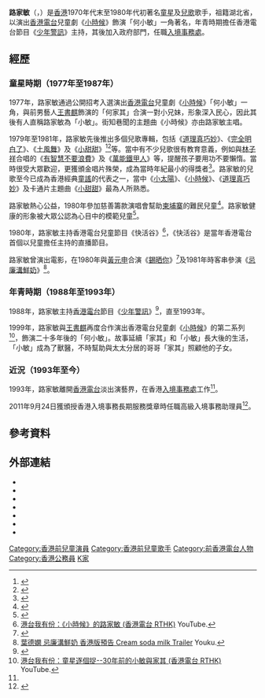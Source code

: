 {{Multiple issues|
{{Blpsources|time=2020-04-25T18:22:34+00:00}}
{{Citation style|time=2020-04-25T18:22:34+00:00}}
}}
{{Not|陸嘉敏}}
{{艺人
|类型 = 女艺人
|姓名 = 路家敏
|英文名 = Queenie Lo Ka Man
|國籍 = {{CNHK}}
|籍貫 = [[湖北|湖北]]
|出生日期 = {{Birth date and age|1970|4|24}}<ref>[https://www.kfzimg.com/sw/kfz-cos/kfzimg/2548422/3f190b20ff967b99_b.jpg 路家敏四月廿四日生日]. 大眾電視周刊. 1981年</ref>
|出生地点 = {{BHKG}}
|母校 = 救世軍光裕學校<br>[[新法書院|新法書院]]（小學部）<br>[[瑪利曼中學|瑪利曼中學]]
|代表作 = 電視劇：<br/>《小时候》 飾 何小敏<br/>歌曲：<br/>《道理真巧妙》<br/>《小时候》<br/>《小太阳》<br/>《完全明白了》
|職業 = 前兒童演員、歌手<br/>現為[[香港入境處|香港入境處]]高級入境事務助理員
|活躍年代 = 1977年至1993年
|出身地 = {{BHKG}}
}}

'''路家敏'''（{{lang-en|Queenie Lo Ka-Man}}，{{bd|1970年|4月24日}}）是[[香港|香港]]1970年代末至1980年代初著名[[童星|童星]]及[[兒歌|兒歌]]歌手，祖籍湖北省，以演出[[香港電台|香港電台]]兒童劇《[[小時候|小時候]]》飾演「何小敏」一角著名，年青時期擔任香港電台節目《[[少年警訊|少年警訊]]》主持，其後加入政府部門，任職[[入境事務處|入境事務處]]。

== 經歷 ==
=== 童星時期（1977年至1987年） ===
1977年，路家敏通過公開招考入選演出[[香港電台|香港電台]]兒童劇《[[小時候|小時候]]》「何小敏」一角，與前男藝人[[王書麒|王書麒]]飾演的「何家其」合演一對小兄妹，形象深入民心，因此其後有人直稱路家敏為「小敏」。街知巷聞的主題曲《小時候》亦由路家敏主唱。

1979年至1981年，路家敏先後推出多個兒歌專輯，包括《[[道理真巧妙|道理真巧妙]]》、《[[完全明白了|完全明白了]]》、《[[土風舞|土風舞]]》及《[[小甜甜|小甜甜]]》<ref>{{Cite web |url=http://users1.jabry.com/ksdrm/cds/index2.html |title=兒歌安樂窩　－　兒歌專輯資料 |accessdate=2014-05-10 |archive-date=2012-08-28 |archive-url=https://web.archive.org/web/20120828013546/http://users1.jabry.com/ksdrm/cds/index2.html |dead-url=no }}</ref><ref>{{Cite web |url=http://www.vinylparadise.com/4pop_can/1/078LKM0A.htm |title=黑膠樂園 粵語流行曲黑膠唱片 路家敏 |accessdate=2014-06-08 |archive-date=2016-03-04 |archive-url=https://web.archive.org/web/20160304185334/http://www.vinylparadise.com/4pop_can/1/078LKM0A.htm |dead-url=no }}</ref>等。當中有不少兒歌很有教育意義，例如與[[林子祥|林子祥]]合唱的《[[有智慧不要浪費|有智慧不要浪費]]》及《[[萬能鐵甲人|萬能鐵甲人]]》等，提醒孩子要用功不要懶惰。當時很受大眾歡迎，更獲頒金唱片殊榮，成為當時年紀最小的得獎者<ref>{{Cite web |url=http://hk.apple.nextmedia.com/entertainment/art/20070904/10108607 |title=79年夏韶聲獲最有前途新人獎，當年跟他同台獎的還有路家敏、羅文、關菊英等。 |accessdate=2014-05-10 |archive-date=2014-05-12 |archive-url=https://web.archive.org/web/20140512221934/http://hk.apple.nextmedia.com/entertainment/art/20070904/10108607 |dead-url=no }}</ref>。路家敏的兒歌至今已成為香港經典[[童謠|童謠]]的代表之一，當中《[[小太陽|小太陽]]》、《[[小時候|小時候]]》、《[[道理真巧妙|道理真巧妙]]》及卡通片主題曲《[[小甜甜|小甜甜]]》最為人所熟悉。

路家敏熱心公益，1980年參加慈善籌款演唱會幫助[[柬埔寨|柬埔寨]]的難民兒童<ref>{{Cite web |url=http://www.youtube.com/watch?v=W1BzzmIJTIo |title=陳美齡 Agnes Chan 1980 EYT 報導參與籌款演唱會 |accessdate=2014-05-04 |archive-date=2016-09-19 |archive-url=https://web.archive.org/web/20160919020304/https://www.youtube.com/watch?v=W1BzzmIJTIo |dead-url=no }}</ref>。路家敏健康的形象被大眾公認為心目中的模範兒童<ref>{{Cite web |url=http://n2.hk/d/attachments/day_111010/20111010_0eeec28e27b3468a4596zxIQqxlY0dPM.jpg |title=從「小時候」開始，她已成為兒童的模範及榜樣　－　路家敏 |accessdate=2014-05-10 |archive-date=2014-05-12 |archive-url=https://web.archive.org/web/20140512222245/http://n2.hk/d/attachments/day_111010/20111010_0eeec28e27b3468a4596zxIQqxlY0dPM.jpg |dead-url=no }}</ref>。

1980年，路家敏主持香港電台兒童節目《快活谷》<ref name="#1">[https://www.youtube.com/watch?v=JLZH9VPIoT4 港台我有份：《小時候》的路家敏 (香港電台 RTHK)] {{Wayback|url=https://www.youtube.com/watch?v=JLZH9VPIoT4 |date=20140705095243 }} YouTube.</ref>，《快活谷》是當年香港電台首個以兒童擔任主持的直播節目。

路家敏曾演出電影，在1980年與[[黃元申|黃元申]]合演《[[錫晒你|錫晒你]]》<ref>{{Cite web |url=http://thirty-something-hk.blogspot.hk/2014/08/1980.html |title=30 Something: 電影短打: 錫晒你 (1980) |accessdate=2014-10-04 |archive-date=2014-10-06 |archive-url=https://web.archive.org/web/20141006102328/http://thirty-something-hk.blogspot.hk/2014/08/1980.html |dead-url=no }}</ref>及1981年時客串參演《[[忌廉溝鮮奶_(電影)|忌廉溝鮮奶]]》<ref>[http://v.youku.com/v_show/id_XMTkyNjg2OTgw.html 葉德嫻 忌廉溝鮮奶 香港版預告 Cream soda milk Trailer] {{Wayback|url=http://v.youku.com/v_show/id_XMTkyNjg2OTgw.html |date=20140512222321 }} Youku.</ref>。

=== 年青時期（1988年至1993年） ===
1988年，路家敏主持[[香港電台|香港電台]]節目《[[少年警訊|少年警訊]]》<ref>{{Cite web |url=http://www.rthk.org.hk/classicschannel/80s_tv_0026_113.htm |title=經典重溫頻道 CLASSICS CHANNEL --- 經典電視頻道 Classics TV |accessdate=2014-09-20 |archive-date=2008-12-08 |archive-url=https://web.archive.org/web/20081208115229/http://www.rthk.org.hk/classicschannel/80s_tv_0026_113.htm |dead-url=no }}</ref>，直至1993年。

1999年，路家敏與[[王書麒|王書麒]]再度合作演出香港電台兒童劇《[[小時候|小時候]]》的第二系列<ref>[https://www.youtube.com/watch?v=vWmdiGEXcRs 港台我有份：童星逐個捉--30年前的小敏與家其 (香港電台 RTHK)] {{Wayback|url=https://www.youtube.com/watch?v=vWmdiGEXcRs |date=20140705104033 }} YouTube.</ref>，飾演二十多年後的「何小敏」。故事延續「家其」和「小敏」長大後的生活，「小敏」成為了獸醫，不時幫助與太太分居的哥哥「家其」照顧他的子女。

=== 近況（1993年至今） ===
1993年，路家敏離開[[香港電台|香港電台]]淡出演藝界，在香港[[入境事務處|入境事務處]]工作<ref name="#1"/>。

2011年9月24日獲頒授香港入境事務長期服務獎章時任職高級入境事務助理員<ref>{{Cite web |url=https://www.gld.gov.hk/egazette/pdf/20121628/cgn201216284710.pdf |title=香港入境事務處第 4710 號公告 |accessdate=2018-04-10 |archive-date=2018-04-11 |archive-url=https://web.archive.org/web/20180411025811/https://www.gld.gov.hk/egazette/pdf/20121628/cgn201216284710.pdf |dead-url=no }}</ref>。

==參考資料==
{{reflist|2}}

==外部連結==
* {{cite web|url=https://www.youtube.com/watch?v=JLZH9VPIoT4|title=港台我有份：《小時候》的路家敏 (香港電台 / RTHK)|accessdate=2014-04-29|archive-date=2014-07-05|archive-url=https://web.archive.org/web/20140705095243/http://www.youtube.com/watch?v=JLZH9VPIoT4|dead-url=no}}
* {{cite web|url=https://www.youtube.com/watch?v=vWmdiGEXcRs|title=港台我有份：童星逐個捉--30年前的小敏與家其 (香港電台 / RTHK)|accessdate=2014-04-29|archive-date=2014-07-05|archive-url=https://web.archive.org/web/20140705104033/http://www.youtube.com/watch?v=vWmdiGEXcRs|dead-url=no}}
* {{cite web|url=http://programme.rthk.hk/rthk/tv/programme.php?name=tv/whenwewereyoung2014|title=rthk.hk 香港電台網站  小時候 經典重溫|accessdate=2020-09-19|archive-date=2016-03-05|archive-url=https://web.archive.org/web/20160305151606/http://programme.rthk.hk/rthk/tv/programme.php?name=tv%2Fwhenwewereyoung2014|dead-url=no}}
* {{cite web|url=http://thirty-something-hk.blogspot.hk/2012/11/1977.html|title=30 Something  我們的兒童節目  小時候 (1977)|accessdate=2014-05-10|archive-date=2014-05-12|archive-url=https://web.archive.org/web/20140512224457/http://thirty-something-hk.blogspot.hk/2012/11/1977.html|dead-url=no}}
* {{cite web|url=http://users1.jabry.com/ksdrm/cds/index2.html|title=兒歌安樂窩　－　兒歌專輯資料|accessdate=2014-05-10|archive-date=2012-08-28|archive-url=https://web.archive.org/web/20120828013546/http://users1.jabry.com/ksdrm/cds/index2.html|dead-url=no}}
* {{cite web|url=http://www.youtube.com/watch?v=W1BzzmIJTIo|title=陳美齡 Agnes Chan 1980 EYT 報導參與籌款演唱會|accessdate=2014-05-04|archive-date=2016-09-19|archive-url=https://web.archive.org/web/20160919020304/https://www.youtube.com/watch?v=W1BzzmIJTIo|dead-url=no}}
* {{cite web|url=http://v.youku.com/v_show/id_XMTkyNjg2OTgw.html|title=葉德嫻 忌廉溝鮮奶 香港版預告 Cream soda milk Trailer|accessdate=2014-05-10|archive-date=2014-05-12|archive-url=https://web.archive.org/web/20140512222321/http://v.youku.com/v_show/id_XMTkyNjg2OTgw.html|dead-url=no}}

{{Authority control}}
[[Category:香港前兒童演員|Category:香港前兒童演員]]
[[Category:香港前兒童歌手|Category:香港前兒童歌手]]
[[Category:前香港電台人物|Category:前香港電台人物]]
[[Category:香港公務員|Category:香港公務員]]
[[Category:路姓|K家]]